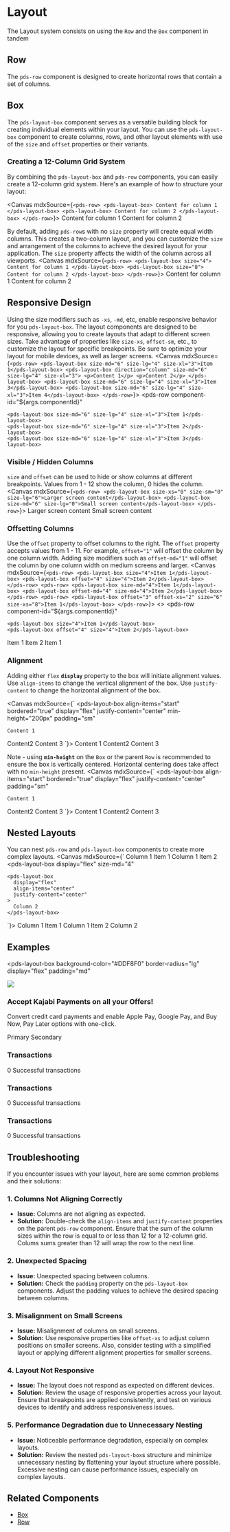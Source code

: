 

<Meta title="Foundations/Layout"/>

# Layout
The Layout system consists on using the `Row` and the `Box` component in tandem

## Row
The `pds-row` component is designed to create horizontal rows that contain a set of columns.

## Box
The `pds-layout-box` component serves as a versatile building block for creating individual elements within your layout. You can use the `pds-layout-box` component to create columns, rows, and other layout elements with use of the `size` and `offset` properties or their variants.

### Creating a 12-Column Grid System
By combining the `pds-layout-box` and `pds-row` components, you can easily create a 12-column grid system. Here's an example of how to structure your layout:

<Canvas mdxSource={`
<pds-row>
  <pds-layout-box>
    Content for column 1
  </pds-layout-box>
  <pds-layout-box>
    Content for column 2
  </pds-layout-box>
</pds-row>
`}>
<pds-row>
  <pds-layout-box>
    Content for column 1
  </pds-layout-box>
  <pds-layout-box>
    Content for column 2
  </pds-layout-box>
</pds-row>
</Canvas>

By default, adding `pds-row`s with no `size` property will create equal width columns. 
This creates a two-column layout, and you can customize the `size` and arrangement of the columns to achieve the desired layout for your application. The `size` property affects the width of the column across all viewports.
<Canvas mdxSource={`
<pds-row>
  <pds-layout-box size="4">
    Content for column 1
  </pds-layout-box>
  <pds-layout-box size="8">
    Content for column 2
  </pds-layout-box>
</pds-row>
`}>
<pds-row>
  <pds-layout-box size="4">
    Content for column 1
  </pds-layout-box>
  <pds-layout-box size="8">
    Content for column 2
  </pds-layout-box>
</pds-row>
</Canvas>

## Responsive Design
Using the size modifiers such as `-xs`, `-md`, etc, enable responsive behavior for you `pds-layout-box`. The layout components are designed to be responsive, allowing you to create layouts that adapt to different screen sizes. Take advantage of properties like `size-xs`, `offset-sm`, etc., to customize the layout for specific breakpoints. Be sure to optimize your layout for mobile devices, as well as larger screens.
<Canvas mdxSource={`
<pds-row>
  <pds-layout-box size-md="6" size-lg="4" size-xl="3">Item 1</pds-layout-box>
  <pds-layout-box direction="column" size-md="6" size-lg="4" size-xl="3">
    <p>Content 1</p>
    <p>Content 2</p>
  </pds-layout-box>
  <pds-layout-box size-md="6" size-lg="4" size-xl="3">Item 3</pds-layout-box>
  <pds-layout-box size-md="6" size-lg="4" size-xl="3">Item 4</pds-layout-box>
</pds-row>
`}>
  <pds-row
    component-id="${args.componentId}" 
  >
    <pds-layout-box size-md="6" size-lg="4" size-xl="3">Item 1</pds-layout-box>
    <pds-layout-box size-md="6" size-lg="4" size-xl="3">Item 2</pds-layout-box>
    <pds-layout-box size-md="6" size-lg="4" size-xl="3">Item 3</pds-layout-box>
  </pds-row>
</Canvas>


### Visible / Hidden Columns
`size` and `offset` can be used to hide or show columns at different breakpoints. Values from 1 - 12 show the column, 0 hides the column.
<Canvas mdxSource={`
<pds-row>
  <pds-layout-box size-xs="0" size-sm="0" size-lg="6">Larger screen content</pds-layout-box>
  <pds-layout-box size-md="6" size-lg="0">Small screen content</pds-layout-box>
</pds-row>
`}>
  <pds-row>
    <pds-layout-box size-xs="0" size-sm="0" size-lg="12">Larger screen content</pds-layout-box>
    <pds-layout-box size-md="12" size-lg="0">Small screen content</pds-layout-box>
  </pds-row>
</Canvas>

### Offsetting Columns
Use the `offset` property to offset columns to the right. The `offset` property accepts values from 1 - 11. For example, `offset="1"` will offset the column by one column width. Adding size modifiers such as `offset-md="1"` will offset the column by one column width on medium screens and larger.
<Canvas mdxSource={`
<pds-row>
  <pds-layout-box size="4">Item 1</pds-layout-box>
  <pds-layout-box offset="4" size="4">Item 2</pds-layout-box>
</pds-row>
<pds-row>
  <pds-layout-box size-md="4">Item 1</pds-layout-box>
  <pds-layout-box offset-md="4" size-md="4">Item 2</pds-layout-box>
</pds-row>
<pds-row>
  <pds-layout-box offset="3" offset-xs="2" size="6" size-xs="8">Item 1</pds-layout-box>
</pds-row>
`}>
<>
  <pds-row
    component-id="${args.componentId}" 
  >
    <pds-layout-box size="4">Item 1</pds-layout-box>
    <pds-layout-box offset="4" size="4">Item 2</pds-layout-box>
  </pds-row>
  <pds-row
    component-id="${args.componentId}" 
  >
    <pds-layout-box size-md="4">Item 1</pds-layout-box>
    <pds-layout-box offset-md="4" size-md="4">Item 2</pds-layout-box>
  </pds-row>
  <pds-row
    component-id="${args.componentId}" 
  >
    <pds-layout-box offset="3" offset-xs="2" size="6" size-xs="8">Item 1</pds-layout-box>
  </pds-row>
</>
</Canvas>

### Alignment
Adding either `flex` **`display`** property to the box will initiate alignment values. Use `align-items` to change the vertical alignment of the box. Use `justify-content` to change the horizontal alignment of the box.

<Canvas mdxSource={`
<pds-row min-height="100px">
  <pds-layout-box
    align-items="start"
    bordered="true"
    display="flex"
    justify-content="center"
    min-height="200px"
    padding="sm"
  >
    Content 1
  </pds-layout-box>
  <pds-layout-box
    align-items="center"
    bordered="true"
    display="flex"
    justify-content="center"
    padding="sm"
  >
    Content2
  </pds-layout-box>
  <pds-layout-box
    align-items="end"
    bordered="true"
    display="flex"
    justify-content="end"
    padding="sm"
  >
    Content 3
  </pds-layout-box>
</pds-row>
`}>
  <pds-row min-height="100px">
    <pds-layout-box
      align-items="start"
      bordered="true"
      display="flex"
      justify-content="center"
      min-height="200px"
      padding="sm"
    >
      Content 1
    </pds-layout-box>
    <pds-layout-box
      align-items="center"
      bordered="true"
      display="flex"
      justify-content="center"
      padding="sm"
    >
      Content2
    </pds-layout-box>
    <pds-layout-box
      align-items="end"
      bordered="true"
      display="flex"
      justify-content="end"
      padding="sm"
    >
      Content 3
    </pds-layout-box>
  </pds-row>
</Canvas>

Note - using **`min-height`** on the `Box` or the parent `Row` is recommended to ensure the box is vertically centered. Horizontal centering does take affect with no `min-height` present.
<Canvas mdxSource={`
<pds-row>
  <pds-layout-box
    align-items="start"
    bordered="true"
    display="flex"
    justify-content="center"
    padding="sm"
  >
    Content 1
  </pds-layout-box>
  <pds-layout-box
    align-items="center"
    bordered="true"
    display="flex"
    justify-content="center"
    padding="sm"
  >
    Content2
  </pds-layout-box>
  <pds-layout-box
    align-items="end"
    bordered="true"
    display="flex"
    justify-content="end"
    padding="sm"
  >
    Content 3
  </pds-layout-box>
</pds-row>
`}>
  <pds-row>
    <pds-layout-box
      align-items="start"
      bordered="true"
      display="flex"
      justify-content="center"
      padding="sm"
    >
      Content 1
    </pds-layout-box>
    <pds-layout-box
      align-items="center"
      bordered="true"
      display="flex"
      justify-content="center"
      padding="sm"
    >
      Content2
    </pds-layout-box>
    <pds-layout-box
      align-items="end"
      bordered="true"
      display="flex"
      justify-content="end"
      padding="sm"
    >
      Content 3
    </pds-layout-box>
  </pds-row>
</Canvas>

## Nested Layouts
You can nest `pds-row` and `pds-layout-box` components to create more complex layouts. 
<Canvas mdxSource={`
<pds-row>
  <pds-layout-box size-md="8">
    <pds-row>
      <pds-layout-box size-xl="6">Column 1 Item 1</pds-layout-box>
      <pds-layout-box size-xl="6">Column 1 Item 2</pds-layout-box>
    </pds-row>
  </pds-layout-box>
  <pds-layout-box
    display="flex"
    size-md="4"
  >
    <pds-layout-box
      display="flex"
      align-items="center"
      justify-content="center"
    >
      Column 2
    </pds-layout-box>
  </pds-layout-box>
</pds-row>
`}>
  <pds-row>
    <pds-layout-box size-md="8">
      <pds-row>
        <pds-layout-box size-xl="6">Column 1 Item 1</pds-layout-box>
        <pds-layout-box size-xl="6">Column 1 Item 2</pds-layout-box>
      </pds-row>
    </pds-layout-box>
    <pds-layout-box
      display="flex"
      size-md="4"
    >
      <pds-layout-box
        display="flex"
        align-items="center"
        justify-content="center"
      >
        Column 2
      </pds-layout-box>
    </pds-layout-box>
  </pds-row>
</Canvas>

## Examples

<pds-layout-box 
  background-color="#DDF8F0"
  border-radius="lg"
  display="flex"
  padding="md"
>
  <pds-row col-gap="16px">
    <pds-layout-box align-items="center" justify-content="center">
      <img src="../src/stories/assets/offers.png" />
    </pds-layout-box>
    <pds-layout-box size-md="9">
      <pds-layout-box direction="column">
        <h3>Accept Kajabi Payments on all your Offers!</h3>
        <p>Convert credit card payments and enable Apple Pay, Google Pay, and Buy Now, Pay Later options with one-click.</p>
        <pds-layout-box gap="sm">
          <pds-button>Primary</pds-button>
          <pds-button variant="secondary">Secondary</pds-button>
        </pds-layout-box>
      </pds-layout-box>
    </pds-layout-box>
  </pds-row>
</pds-layout-box>

<pds-row col-gap="24px">
  <pds-layout-box size-md="4">
    <pds-layout-box
      bordered="true" 
      border-radius="lg"
      direction="column"
      padding="sm"
    >
      <h3>Transactions</h3>
      <pds-layout-box gap="sm" justify-content="space-between">
        <pds-layout-box direction="column">
          <span>0</span>
          <span>Successful transactions</span>
        </pds-layout-box>
        <pds-layout-box auto="true" align-items="center">
          <pds-icon name="caret-right"></pds-icon>
        </pds-layout-box>
      </pds-layout-box>
    </pds-layout-box>
  </pds-layout-box>
  <pds-layout-box size-md="4">
    <pds-layout-box
      bordered="true" 
      border-radius="lg"
      direction="column"
      padding="sm"
    >
      <h3>Transactions</h3>
      <pds-layout-box gap="sm" justify-content="space-between">
        <pds-layout-box direction="column">
          <span>0</span>
          <span>Successful transactions</span>
        </pds-layout-box>
        <pds-layout-box auto="true" align-items="center">
          <pds-icon name="caret-right"></pds-icon>
        </pds-layout-box>
      </pds-layout-box>
    </pds-layout-box>
  </pds-layout-box>
  <pds-layout-box size-md="4">
    <pds-layout-box
      bordered="true" 
      border-radius="lg"
      direction="column"
      padding="sm"
    >
      <h3>Transactions</h3>
      <pds-layout-box gap="sm" justify-content="space-between">
        <pds-layout-box direction="column">
          <span>0</span>
          <span>Successful transactions</span>
        </pds-layout-box>
        <pds-layout-box auto="true" align-items="center">
          <pds-icon name="caret-right"></pds-icon>
        </pds-layout-box>
      </pds-layout-box>
    </pds-layout-box>
  </pds-layout-box>
</pds-row>

## Troubleshooting

If you encounter issues with your layout, here are some common problems and their solutions:

### 1. Columns Not Aligning Correctly
  - **Issue:** Columns are not aligning as expected.
  - **Solution:** Double-check the `align-items` and `justify-content` properties on the parent `pds-row` component. Ensure that the sum of the column sizes within the row is equal to or less than 12 for a 12-column grid. Colums sums greater than 12 will wrap the row to the next line.

### 2. Unexpected Spacing
  - **Issue:** Unexpected spacing between columns.
  - **Solution:** Check the `padding` property on the `pds-layout-box` components. Adjust the padding values to achieve the desired spacing between columns.

### 3. **Misalignment on Small Screens**
  - **Issue:** Misalignment of columns on small screens.
  - **Solution:** Use responsive properties like `offset-xs` to adjust column positions on smaller screens. Also, consider testing with a simplified layout or applying different alignment properties for smaller screens.

### 4. **Layout Not Responsive**
  - **Issue:** The layout does not respond as expected on different devices.
  - **Solution:** Review the usage of responsive properties across your layout. Ensure that breakpoints are applied consistently, and test on various devices to identify and address responsiveness issues.

### 5. **Performance Degradation due to Unnecessary Nesting**
  - **Issue:** Noticeable performance degradation, especially on complex layouts.
  - **Solution:** Review the nested `pds-layout-box`s structure and minimize unnecessary nesting by flattening your layout structure where possible. Excessive nesting can cause performance issues, especially on complex layouts.

## Related Components
- [Box](/docs/components-box--docs)
- [Row](/docs/components-row--docs)
